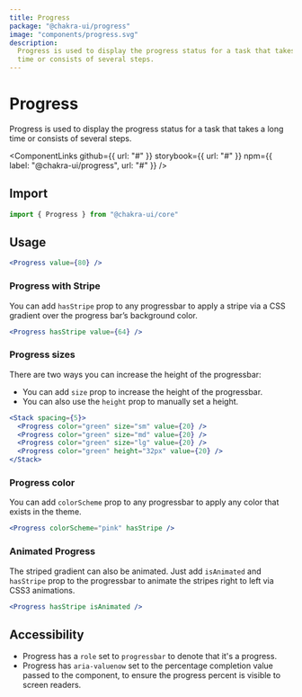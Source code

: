 ```yaml
---
title: Progress
package: "@chakra-ui/progress"
image: "components/progress.svg"
description:
  Progress is used to display the progress status for a task that takes a long
  time or consists of several steps.
---
```



# Progress

Progress is used to display the progress status for a task that takes a long
time or consists of several steps.

<ComponentLinks
  github={{ url: "#" }}
  storybook={{ url: "#" }}
  npm={{ label: "@chakra-ui/progress", url: "#" }}
/>

<carbon-ad></carbon-ad>

## Import

```js
import { Progress } from "@chakra-ui/core"
```

## Usage

```jsx
<Progress value={80} />
```

### Progress with Stripe

You can add `hasStripe` prop to any progressbar to apply a stripe via a CSS
gradient over the progress bar’s background color.

```jsx
<Progress hasStripe value={64} />
```

### Progress sizes

There are two ways you can increase the height of the progressbar:

- You can add `size` prop to increase the height of the progressbar.
- You can also use the `height` prop to manually set a height.

```jsx
<Stack spacing={5}>
  <Progress color="green" size="sm" value={20} />
  <Progress color="green" size="md" value={20} />
  <Progress color="green" size="lg" value={20} />
  <Progress color="green" height="32px" value={20} />
</Stack>
```

### Progress color

You can add `colorScheme` prop to any progressbar to apply any color that exists
in the theme.

```jsx
<Progress colorScheme="pink" hasStripe />
```

### Animated Progress

The striped gradient can also be animated. Just add `isAnimated` and `hasStripe`
prop to the progressbar to animate the stripes right to left via CSS3
animations.

```jsx
<Progress hasStripe isAnimated />
```

## Accessibility

- Progress has a `role` set to `progressbar` to denote that it's a progress.
- Progress has `aria-valuenow` set to the percentage completion value passed to
  the component, to ensure the progress percent is visible to screen readers.
